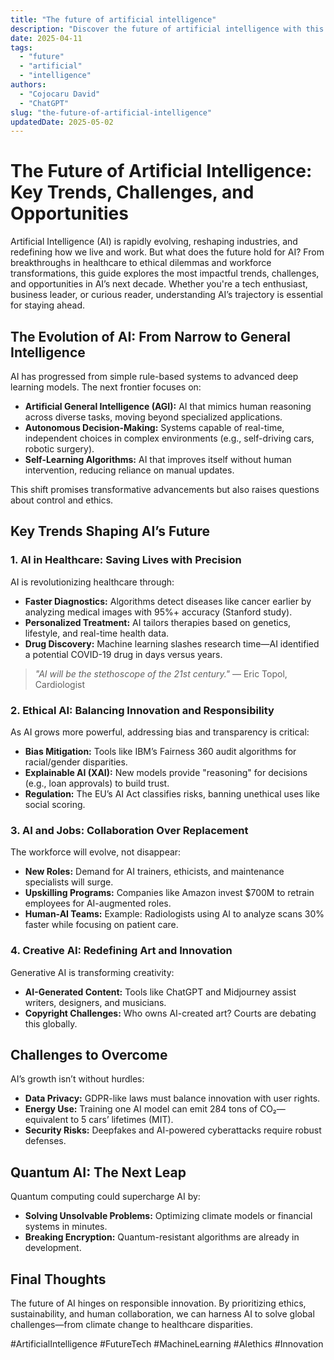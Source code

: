 ```yaml
---
title: "The future of artificial intelligence"
description: "Discover the future of artificial intelligence with this in-depth guide, providing actionable insights and practical tips to boost your knowledge and results."
date: 2025-04-11
tags:
  - "future"
  - "artificial"
  - "intelligence"
authors:
  - "Cojocaru David"
  - "ChatGPT"
slug: "the-future-of-artificial-intelligence"
updatedDate: 2025-05-02
---
```


# The Future of Artificial Intelligence: Key Trends, Challenges, and Opportunities  

Artificial Intelligence (AI) is rapidly evolving, reshaping industries, and redefining how we live and work. But what does the future hold for AI? From breakthroughs in healthcare to ethical dilemmas and workforce transformations, this guide explores the most impactful trends, challenges, and opportunities in AI’s next decade. Whether you're a tech enthusiast, business leader, or curious reader, understanding AI’s trajectory is essential for staying ahead.  

## The Evolution of AI: From Narrow to General Intelligence  

AI has progressed from simple rule-based systems to advanced deep learning models. The next frontier focuses on:  

- **Artificial General Intelligence (AGI):** AI that mimics human reasoning across diverse tasks, moving beyond specialized applications.  
- **Autonomous Decision-Making:** Systems capable of real-time, independent choices in complex environments (e.g., self-driving cars, robotic surgery).  
- **Self-Learning Algorithms:** AI that improves itself without human intervention, reducing reliance on manual updates.  

This shift promises transformative advancements but also raises questions about control and ethics.  

## Key Trends Shaping AI’s Future  

### 1. AI in Healthcare: Saving Lives with Precision  

AI is revolutionizing healthcare through:  

- **Faster Diagnostics:** Algorithms detect diseases like cancer earlier by analyzing medical images with 95%+ accuracy (Stanford study).  
- **Personalized Treatment:** AI tailors therapies based on genetics, lifestyle, and real-time health data.  
- **Drug Discovery:** Machine learning slashes research time—AI identified a potential COVID-19 drug in days versus years.  

> *"AI will be the stethoscope of the 21st century."* — Eric Topol, Cardiologist  

### 2. Ethical AI: Balancing Innovation and Responsibility  

As AI grows more powerful, addressing bias and transparency is critical:  

- **Bias Mitigation:** Tools like IBM’s Fairness 360 audit algorithms for racial/gender disparities.  
- **Explainable AI (XAI):** New models provide "reasoning" for decisions (e.g., loan approvals) to build trust.  
- **Regulation:** The EU’s AI Act classifies risks, banning unethical uses like social scoring.  

### 3. AI and Jobs: Collaboration Over Replacement  

The workforce will evolve, not disappear:  

- **New Roles:** Demand for AI trainers, ethicists, and maintenance specialists will surge.  
- **Upskilling Programs:** Companies like Amazon invest $700M to retrain employees for AI-augmented roles.  
- **Human-AI Teams:** Example: Radiologists using AI to analyze scans 30% faster while focusing on patient care.  

### 4. Creative AI: Redefining Art and Innovation  

Generative AI is transforming creativity:  

- **AI-Generated Content:** Tools like ChatGPT and Midjourney assist writers, designers, and musicians.  
- **Copyright Challenges:** Who owns AI-created art? Courts are debating this globally.  

## Challenges to Overcome  

AI’s growth isn’t without hurdles:  

- **Data Privacy:** GDPR-like laws must balance innovation with user rights.  
- **Energy Use:** Training one AI model can emit 284 tons of CO₂—equivalent to 5 cars’ lifetimes (MIT).  
- **Security Risks:** Deepfakes and AI-powered cyberattacks require robust defenses.  

## Quantum AI: The Next Leap  

Quantum computing could supercharge AI by:  

- **Solving Unsolvable Problems:** Optimizing climate models or financial systems in minutes.  
- **Breaking Encryption:** Quantum-resistant algorithms are already in development.  

## Final Thoughts  

The future of AI hinges on responsible innovation. By prioritizing ethics, sustainability, and human collaboration, we can harness AI to solve global challenges—from climate change to healthcare disparities.  

#ArtificialIntelligence #FutureTech #MachineLearning #AIethics #Innovation